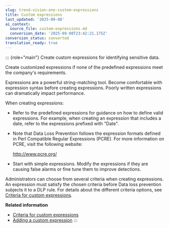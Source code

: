 ```yaml
---
slug: trend-vision-one-custom-expressions
title: Custom expressions
last_updated: '2025-09-08'
ai_context:
  source_file: custom-expressions.md
  conversion_date: '2025-09-08T23:42:21.175Z'
conversion_status: converted
translation_ready: true
---
```


::: {role="main"}
Create custom expressions for identifying sensitive data.

Create customized expressions if none of the predefined expressions meet the company's requirements.

Expressions are a powerful string-matching tool. Become comfortable with expression syntax before creating expressions. Poorly written expressions can dramatically impact performance.

When creating expressions:

- Refer to the predefined expressions for guidance on how to define valid expressions. For example, when creating an expression that includes a date, refer to the expressions prefixed with "Date".

- Note that Data Loss Prevention follows the expression formats defined in Perl Compatible Regular Expressions (PCRE). For more information on PCRE, visit the following website:

  <http://www.pcre.org/>

- Start with simple expressions. Modify the expressions if they are causing false alarms or fine tune them to improve detections.

Administrators can choose from several criteria when creating expressions. An expression must satisfy the chosen criteria before Data loss prevention subjects it to a DLP rule. For details about the different criteria options, see [Criteria for custom expressions](criteria-for-custom-expressions.mdx).

**Related information**

- [Criteria for custom expressions](criteria-for-custom-expressions.md "View the available options for creating custom expressions.")
- [Adding a custom expression](adding-custom-expression.mdx)
:::
